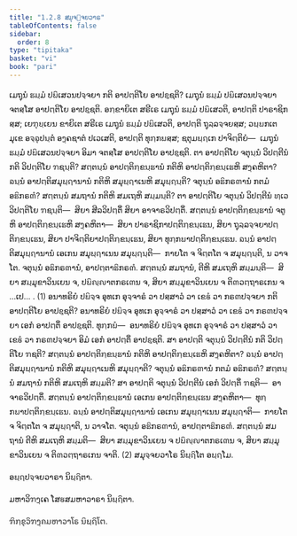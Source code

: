 ```yaml
---
title: "1.2.8 ສມຸຈ຺ຈຍວາຣ"
tableOfContents: false
sidebar:
  order: 8
type: "tipitaka"
basket: "vi"
book: "pari"
---
```



<DynamicBreadcrumb />

<Division number="200" book="pari">

<Paragraph number="658" book="pari">
ເມຖຸນໍ ຘມ຺ມໍ ປຏິເສວນປຈ຺ຈຍາ ກຕິ ອາປຕ຺ຕິໂຍ ອາປຊ຺ຊຕິ? ເມຖຸນໍ ຘມ຺ມໍ ປຏິເສວນປຈ຺ຈຍາ ຈຕສ຺ໂສ ອາປຕ຺ຕິໂຍ ອາປຊ຺ຊຕິ. ອກ຺ຂາຍິເຕ ສຣີເຣ ເມຖຸນໍ ຘມ຺ມໍ ປຏິເສວຕິ, ອາປຕ຺ຕິ ປາຣາຊິກສ຺ສ; ເຍຠຸຍ຺ເຍນ ຂາຍິເຕ ສຣີເຣ ເມຖຸນໍ ຘມ຺ມໍ ປຏິເສວຕິ, ອາປຕ຺ຕິ ຖຸລ຺ລຈ຺ຈຍສ຺ສ; ວຏ຺ຏກເຕ ມຸເຂ ອຈ຺ຉຸປນ຺ຕໍ ອງ຺ຄຊາຕໍ ປເວເສຕິ, ອາປຕ຺ຕິ ທຸກ຺ກຏສ຺ສ; ຊຕຸມຏ຺ຐເກ ປາຈິຕ຺ຕິຍໍ—  ເມຖຸນໍ ຘມ຺ມໍ ປຏິເສວນປຈ຺ຈຍາ ອິມາ ຈຕສ຺ໂສ ອາປຕ຺ຕິໂຍ ອາປຊ຺ຊຕິ. ຕາ ອາປຕ຺ຕິໂຍ ຈຕຸນ຺ນໍ ວິປຕ຺ຕີນໍ ກຕິ ວິປຕ຺ຕິໂຍ ຠຊນ຺ຕິ? ສຕ຺ຕນ຺ນໍ ອາປຕ຺ຕິກ຺ຂນ຺ຘານໍ ກຕິຫິ ອາປຕ຺ຕິກ຺ຂນ຺ເຘຫິ ສງ຺ຄຫິຕາ? ຉນ຺ນໍ ອາປຕ຺ຕິສມຸຏ຺ຐານານໍ ກຕິຫິ ສມຸຏ຺ຐາເນຫິ ສມຸຏ຺ຐນ຺ຕິ? ຈຕຸນ຺ນໍ ອຘິກຣຓານໍ ກຕມໍ ອຘິກຣຓໍ? ສຕ຺ຕນ຺ນໍ ສມຖານໍ ກຕິຫິ ສມເຖຫິ ສມ຺ມນ຺ຕິ? ຕາ ອາປຕ຺ຕິໂຍ ຈຕຸນ຺ນໍ ວິປຕ຺ຕີນໍ ທ຺ເວ ວິປຕ຺ຕິໂຍ ຠຊນ຺ຕິ—  ສິຍາ ສີລວິປຕ຺ຕິໍ ສິຍາ ອາຈາຣວິປຕ຺ຕິໍ. ສຕ຺ຕນ຺ນໍ ອາປຕ຺ຕິກ຺ຂນ຺ຘານໍ ຈຕູຫິ ອາປຕ຺ຕິກ຺ຂນ຺ເຘຫິ ສງ຺ຄຫິຕາ—  ສິຍາ ປາຣາຊິກາປຕ຺ຕິກ຺ຂນ຺ເຘນ, ສິຍາ ຖຸລ຺ລຈ຺ຈຍາປຕ຺ຕິກ຺ຂນ຺ເຘນ, ສິຍາ ປາຈິຕ຺ຕິຍາປຕ຺ຕິກ຺ຂນ຺ເຘນ, ສິຍາ ທຸກ຺ກຏາປຕ຺ຕິກ຺ຂນ຺ເຘນ. ຉນ຺ນໍ ອາປຕ຺ຕິສມຸຏ຺ຐານານໍ ເອເກນ ສມຸຏ຺ຐາເນນ ສມຸຏ຺ຐນ຺ຕິ—  ກາຍໂຕ ຈ ຈິຕ຺ຕໂຕ ຈ ສມຸຏ຺ຐນ຺ຕິ, ນ ວາຈໂຕ. ຈຕຸນ຺ນໍ ອຘິກຣຓານໍ, ອາປຕ຺ຕາຘິກຣຓໍ. ສຕ຺ຕນ຺ນໍ ສມຖານໍ, ຕີຫິ ສມເຖຫິ ສມ຺ມນ຺ຕິ—  ສິຍາ ສມ຺ມຸຂາວິນເຍນ ຈ, ປຏິຎ຺ຎາຕກຣເຓນ ຈ, ສິຍາ ສມ຺ມຸຂາວິນເຍນ ຈ ຕິຓວຕ຺ຖາຣເກນ ຈ …ເປ… . (1)
</Paragraph>

<Paragraph number="659" book="pari">
ອນາທຣິຍໍ ປຏິຈ຺ຈ ອຸທເກ ອຸຈ຺ຈາຣໍ ວາ ປສ຺ສາວໍ ວາ ເຂຬໍ ວາ ກຣຓປຈ຺ຈຍາ ກຕິ ອາປຕ຺ຕິໂຍ ອາປຊ຺ຊຕິ? ອນາທຣິຍໍ ປຏິຈ຺ຈ ອຸທເກ ອຸຈ຺ຈາຣໍ ວາ ປສ຺ສາວໍ ວາ ເຂຬໍ ວາ ກຣຓປຈ຺ຈຍາ ເອກໍ ອາປຕ຺ຕິໍ ອາປຊ຺ຊຕິ. ທຸກ຺ກຏໍ—  ອນາທຣິຍໍ ປຏິຈ຺ຈ ອຸທເກ ອຸຈ຺ຈາຣໍ ວາ ປສ຺ສາວໍ ວາ ເຂຬໍ ວາ ກຣຓປຈ຺ຈຍາ ອິມໍ ເອກໍ ອາປຕ຺ຕິໍ ອາປຊ຺ຊຕິ. ສາ ອາປຕ຺ຕິ ຈຕຸນ຺ນໍ ວິປຕ຺ຕີນໍ ກຕິ ວິປຕ຺ຕິໂຍ ຠຊຕິ? ສຕ຺ຕນ຺ນໍ ອາປຕ຺ຕິກ຺ຂນ຺ຘານໍ ກຕິຫິ ອາປຕ຺ຕິກ຺ຂນ຺ເຘຫິ ສງ຺ຄຫິຕາ? ຉນ຺ນໍ ອາປຕ຺ຕິສມຸຏ຺ຐານານໍ ກຕິຫິ ສມຸຏ຺ຐາເນຫິ ສມຸຏ຺ຐາຕິ? ຈຕຸນ຺ນໍ ອຘິກຣຓານໍ ກຕມໍ ອຘິກຣຓໍ? ສຕ຺ຕນ຺ນໍ ສມຖານໍ ກຕິຫິ ສມເຖຫິ ສມ຺ມຕິ? ສາ ອາປຕ຺ຕິ ຈຕຸນ຺ນໍ ວິປຕ຺ຕີນໍ ເອກໍ ວິປຕ຺ຕິໍ ຠຊຕິ—  ອາຈາຣວິປຕ຺ຕິໍ. ສຕ຺ຕນ຺ນໍ ອາປຕ຺ຕິກ຺ຂນ຺ຘານໍ ເອເກນ ອາປຕ຺ຕິກ຺ຂນ຺ເຘນ ສງ຺ຄຫິຕາ—  ທຸກ຺ກຏາປຕ຺ຕິກ຺ຂນ຺ເຘນ. ຉນ຺ນໍ ອາປຕ຺ຕິສມຸຏ຺ຐານານໍ ເອເກນ ສມຸຏ຺ຐາເນນ ສມຸຏ຺ຐາຕິ—  ກາຍໂຕ ຈ ຈິຕ຺ຕໂຕ ຈ ສມຸຏ຺ຐາຕິ, ນ ວາຈໂຕ. ຈຕຸນ຺ນໍ ອຘິກຣຓານໍ, ອາປຕ຺ຕາຘິກຣຓໍ. ສຕ຺ຕນ຺ນໍ ສມຖານໍ ຕີຫິ ສມເຖຫິ ສມ຺ມຕິ—  ສິຍາ ສມ຺ມຸຂາວິນເຍນ ຈ ປຏິຎ຺ຎາຕກຣເຓນ ຈ, ສິຍາ ສມ຺ມຸຂາວິນເຍນ ຈ ຕິຓວຕ຺ຖາຣເກນ ຈາຕິ. (2)

</Paragraph>
</Division>

<Paragraph number="660" book="pari">
ສມຸຈ຺ຈຍວາໂຣ ນິຏ຺ຐິໂຕ ອຏ຺ຐໂມ.

  
ອຏ຺ຐປຈ຺ຈຍວາຣາ ນິຏ຺ຐິຕາ.

  
ມຫາວິຠງ຺ເຄ ໂສຬສມຫາວາຣາ ນິຏ຺ຐິຕາ.



</Paragraph>

<Paragraph number="661" type="center" book="pari">
ຠິກ຺ຂຸວິຠງ຺ຄມຫາວາໂຣ ນິຏ຺ຐິໂຕ.
</Paragraph>